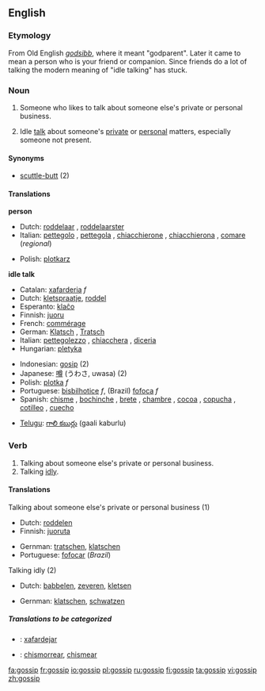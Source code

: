 ==English==
===Etymology===
From Old English ''[[godsibb]]'', where it meant "godparent". Later it came to mean a person who is your friend or companion. Since friends do a lot of talking the modern meaning of "idle talking" has stuck.
===Noun===
{{en-noun}}

# {{archaic}} Someone who likes to talk about someone else's private or personal business.
# Idle [[talk]] about someone's [[private]] or [[personal]] matters, especially someone not present.

==== Synonyms ====
* [[scuttle-butt]] (2)

====Translations====
'''person'''
{{top}}
*Dutch: [[roddelaar]] {{m}}, [[roddelaarster]] {{f}}
*Italian: [[pettegolo]] {{m}},  [[pettegola]] {{f}}, [[chiacchierone]] {{m}}, [[chiacchierona]] {{f}}, [[comare]] {{f}} (''regional'')
{{mid}}
*Polish: [[plotkarz]] {{m}}
{{bottom}}

'''idle talk'''
{{top}}
*Catalan: [[xafarderia]] ''f''
*Dutch: [[kletspraatje]], [[roddel]]
*Esperanto: [[klaĉo]]
*Finnish: [[juoru]]
*French: [[commérage]]
*German: [[Klatsch]] {{m}}, [[Tratsch]] {{m}}
*Italian: [[pettegolezzo]] {{m}}, [[chiacchera]] {{f}}, [[diceria]] {{f}}
*Hungarian: [[pletyka]]
{{mid}}
*Indonesian: [[gosip]] (2)
*Japanese: [[噂]] (うわさ, uwasa) (2)
*Polish: [[plotka]] ''f''
*Portuguese: [[bisbilhotice]] ''f'', (Brazil) [[fofoca]] ''f''
*Spanish: [[chisme]] {{m}} {{italbrac|Latin America}}, [[bochinche]] {{m}} {{italbrac|Colombian Atlantic Coast|Dominican Republic|Panama|Puerto Rico|colloquial}}, [[brete]] {{f}} {{italbrac|Cuba|colloquial}},   [[chambre]] {{m}} {{italbrac|El Salvador|Honduras|colloquial}},  [[cocoa]] {{f}} {{italbrac|Panama|colloquial}},  [[copucha]] {{f}} {{italbrac|Chile|colloquial}}, [[cotilleo]] {{m}} {{italbrac|Spain}}, [[cuecho]] {{m}} {{italbrac|Nicaragua|colloquial}}

*[[Telugu]]: [[గాలి కబుర్లు]] (gaali kaburlu)
{{bottom}}

=== Verb ===
{{en-verb}}
# Talking about someone else's private or personal business.
# Talking [[idly]].

====Translations====
;Talking about someone else's private or personal business (1)
{{top}}
*Dutch: [[roddelen]]
*Finnish: [[juoruta]]
{{mid}}
*Gernman: [[tratschen]], [[klatschen]]
*Portuguese: [[fofocar]] (''Brazil'')
{{bottom}}

;Talking idly (2)
{{top}}
*Dutch: [[babbelen]], [[zeveren]], [[kletsen]]
{{mid}}
*Gernman: [[klatschen]], [[schwatzen]]
{{bottom}}

=====Translations to be categorized=====
{{checktrans}}
*{{ttbc|Catalan}}: [[xafardejar]]
*{{ttbc|Spanish}}: [[chismorrear]], [[chismear]]

[[fa:gossip]]
[[fr:gossip]]
[[io:gossip]]
[[pl:gossip]]
[[ru:gossip]]
[[fi:gossip]]
[[ta:gossip]]
[[vi:gossip]]
[[zh:gossip]]